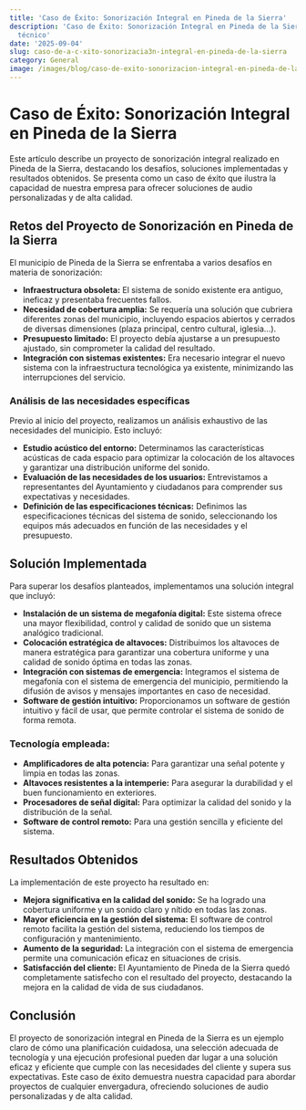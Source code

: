 ```yaml
---
title: 'Caso de Éxito: Sonorización Integral en Pineda de la Sierra'
description: 'Caso de Éxito: Sonorización Integral en Pineda de la Sierra — artículo
  técnico'
date: '2025-09-04'
slug: caso-de-a-c-xito-sonorizacia3n-integral-en-pineda-de-la-sierra
category: General
image: /images/blog/caso-de-exito-sonorizacion-integral-en-pineda-de-la-sierra/caso-de-exito-sonorizacion-integral-en-pineda-de-la-sierra-hero-001.webp
---
```


# Caso de Éxito: Sonorización Integral en Pineda de la Sierra

Este artículo describe un proyecto de sonorización integral realizado en Pineda de la Sierra, destacando los desafíos, soluciones implementadas y resultados obtenidos.  Se presenta como un caso de éxito que ilustra la capacidad de nuestra empresa para ofrecer soluciones de audio personalizadas y de alta calidad.

## Retos del Proyecto de Sonorización en Pineda de la Sierra

El municipio de Pineda de la Sierra se enfrentaba a varios desafíos en materia de sonorización:

* **Infraestructura obsoleta:** El sistema de sonido existente era antiguo, ineficaz y presentaba frecuentes fallos.
* **Necesidad de cobertura amplia:** Se requería una solución que cubriera diferentes zonas del municipio, incluyendo espacios abiertos y cerrados de diversas dimensiones (plaza principal, centro cultural, iglesia...).
* **Presupuesto limitado:** El proyecto debía ajustarse a un presupuesto ajustado, sin comprometer la calidad del resultado.
* **Integración con sistemas existentes:** Era necesario integrar el nuevo sistema con la infraestructura tecnológica ya existente, minimizando las interrupciones del servicio.

###  Análisis de las necesidades específicas

Previo al inicio del proyecto, realizamos un análisis exhaustivo de las necesidades del municipio.  Esto incluyó:

* **Estudio acústico del entorno:**  Determinamos las características acústicas de cada espacio para optimizar la colocación de los altavoces y garantizar una distribución uniforme del sonido.
* **Evaluación de las necesidades de los usuarios:**  Entrevistamos a representantes del Ayuntamiento y ciudadanos para comprender sus expectativas y necesidades.
* **Definición de las especificaciones técnicas:**  Definimos las especificaciones técnicas del sistema de sonido, seleccionando los equipos más adecuados en función de las necesidades y el presupuesto.


## Solución Implementada

Para superar los desafíos planteados, implementamos una solución integral que incluyó:

* **Instalación de un sistema de megafonía digital:**  Este sistema ofrece una mayor flexibilidad, control y calidad de sonido que un sistema analógico tradicional.
* **Colocación estratégica de altavoces:**  Distribuimos los altavoces de manera estratégica para garantizar una cobertura uniforme y una calidad de sonido óptima en todas las zonas.
* **Integración con sistemas de emergencia:**  Integramos el sistema de megafonía con el sistema de emergencia del municipio, permitiendo la difusión de avisos y mensajes importantes en caso de necesidad.
* **Software de gestión intuitivo:**  Proporcionamos un software de gestión intuitivo y fácil de usar, que permite controlar el sistema de sonido de forma remota.


### Tecnología empleada:

* **Amplificadores de alta potencia:**  Para garantizar una señal potente y limpia en todas las zonas.
* **Altavoces resistentes a la intemperie:**  Para asegurar la durabilidad y el buen funcionamiento en exteriores.
* **Procesadores de señal digital:**  Para optimizar la calidad del sonido y la distribución de la señal.
* **Software de control remoto:**  Para una gestión sencilla y eficiente del sistema.


## Resultados Obtenidos

La implementación de este proyecto ha resultado en:

* **Mejora significativa en la calidad del sonido:**  Se ha logrado una cobertura uniforme y un sonido claro y nítido en todas las zonas.
* **Mayor eficiencia en la gestión del sistema:**  El software de control remoto facilita la gestión del sistema, reduciendo los tiempos de configuración y mantenimiento.
* **Aumento de la seguridad:**  La integración con el sistema de emergencia permite una comunicación eficaz en situaciones de crisis.
* **Satisfacción del cliente:** El Ayuntamiento de Pineda de la Sierra quedó completamente satisfecho con el resultado del proyecto, destacando la mejora en la calidad de vida de sus ciudadanos.


## Conclusión

El proyecto de sonorización integral en Pineda de la Sierra es un ejemplo claro de cómo una planificación cuidadosa, una selección adecuada de tecnología y una ejecución profesional pueden dar lugar a una solución eficaz y eficiente que cumple con las necesidades del cliente y supera sus expectativas.  Este caso de éxito demuestra nuestra capacidad para abordar proyectos de cualquier envergadura, ofreciendo soluciones de audio personalizadas y de alta calidad.
